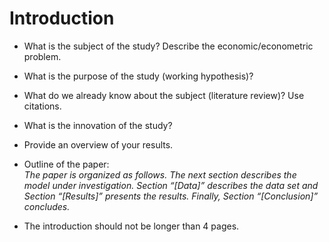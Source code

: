 # Introduction

* What is the subject of the study? Describe the economic/econometric problem.

* What is the purpose of the study (working hypothesis)?

* What do we already know about the subject (literature review)? Use citations.
  
* What is the innovation of the study?

* Provide an overview of your results.

* Outline of the paper:\
  _The paper is organized as follows. The next section describes the model
  under investigation. Section "[Data]" describes the data set
  and Section "[Results]" presents the results. Finally, Section
  "[Conclusion]" concludes._
* The introduction should not be longer than 4 pages.

